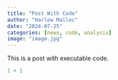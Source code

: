 ```yaml
---
title: "Post With Code"
author: "Harlow Malloc"
date: "2024-07-25"
categories: [news, code, analysis]
image: "image.jpg"
---
```


This is a post with executable code.

```r
1 + 1
```

